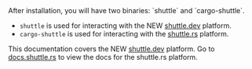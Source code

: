 <Warning>
After installation, you will have two binaries: `shuttle` and `cargo-shuttle`.

- `shuttle` is used for interacting with the NEW [shuttle.dev](https://www.shuttle.dev) platform.
- `cargo-shuttle` is used for interacting with the [shuttle.rs](https://www.shuttle.rs) platform.

This documentation covers the NEW [shuttle.dev](https://www.shuttle.dev) platform.
Go to [docs.shuttle.rs](https://docs.shuttle.rs) to view the docs for the shuttle.rs platform.
</Warning>
